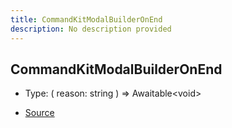 ```yaml
---
title: CommandKitModalBuilderOnEnd
description: No description provided
---
```


## CommandKitModalBuilderOnEnd

- Type: (
  reason: string
) => Awaitable\<void>

- [Source](https://github.com/underctrl-io/commandkit/blob/141d1404ab18a8e659209a0fab65466bf3b6dd85/packages/commandkit/src/components/v1/modal/ModalKit.ts#L43)